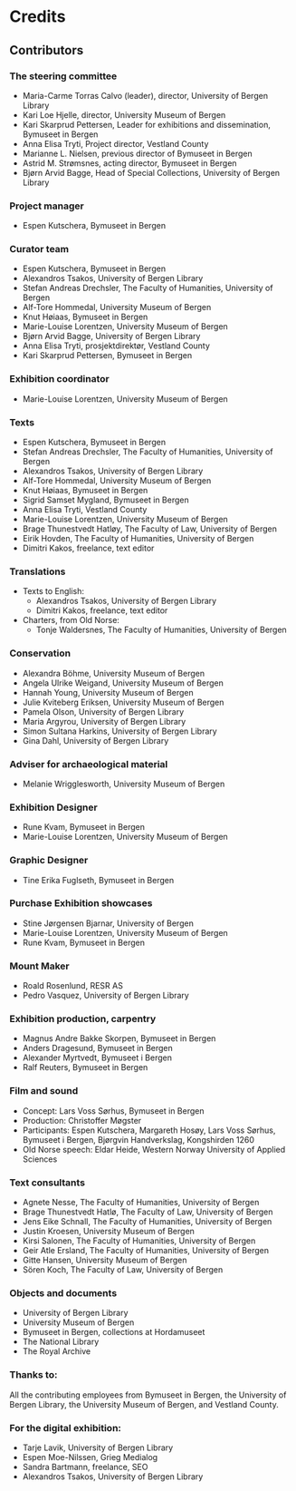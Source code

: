 # Credits

## Contributors

### The steering committee
- Maria-Carme Torras Calvo (leader), director, University of Bergen Library 
- Kari Loe Hjelle, director, University Museum of Bergen 
- Kari Skarprud Pettersen, Leader for exhibitions and dissemination, Bymuseet in Bergen 
- Anna Elisa Tryti, Project director, Vestland County 
- Marianne L. Nielsen, previous director of Bymuseet in Bergen 
- Astrid M. Strømsnes, acting director, Bymuseet in Bergen 
- Bjørn Arvid Bagge, Head of Special Collections, University of Bergen Library

### Project manager 
- Espen Kutschera, Bymuseet in Bergen

### Curator team
- Espen Kutschera, Bymuseet in Bergen
- Alexandros Tsakos, University of Bergen Library
- Stefan Andreas Drechsler, The Faculty of Humanities, University of Bergen
- Alf-Tore Hommedal, University Museum of Bergen
- Knut Høiaas, Bymuseet in Bergen 
- Marie-Louise Lorentzen, University Museum of Bergen
- Bjørn Arvid Bagge, University of Bergen Library
- Anna Elisa Tryti, prosjektdirektør, Vestland County 
- Kari Skarprud Pettersen, Bymuseet in Bergen

### Exhibition coordinator 
- Marie-Louise Lorentzen, University Museum of Bergen

### Texts
- Espen Kutschera, Bymuseet in Bergen
- Stefan Andreas Drechsler, The Faculty of Humanities, University of Bergen  
- Alexandros Tsakos, University of Bergen Library
- Alf-Tore Hommedal, University Museum of Bergen
- Knut Høiaas, Bymuseet in Bergen 
- Sigrid Samset Mygland, Bymuseet in Bergen 
- Anna Elisa Tryti, Vestland County 
- Marie-Louise Lorentzen, University Museum of Bergen
- Brage Thunestvedt Hatløy, The Faculty of Law, University of Bergen
- Eirik Hovden, The Faculty of Humanities, University of Bergen
- Dimitri Kakos, freelance, text editor

### Translations
- Texts to English: 
  - Alexandros Tsakos, University of Bergen Library
  - Dimitri Kakos, freelance, text editor
- Charters, from Old Norse: 
  - Tonje Waldersnes, The Faculty of Humanities, University of Bergen

### Conservation
- Alexandra Böhme, University Museum of Bergen
- Angela Ulrike Weigand, University Museum of Bergen
- Hannah Young, University Museum of Bergen
- Julie Kviteberg Eriksen, University Museum of Bergen
- Pamela Olson, University of Bergen Library
- Maria Argyrou, University of Bergen Library
- Simon Sultana Harkins, University of Bergen Library
- Gina Dahl, University of Bergen Library

### Adviser for archaeological material
- Melanie Wrigglesworth, University Museum of Bergen

### Exhibition Designer 
- Rune Kvam, Bymuseet in Bergen 
- Marie-Louise Lorentzen, University Museum of Bergen

### Graphic Designer 
- Tine Erika Fuglseth, Bymuseet in Bergen

### Purchase Exhibition showcases 
- Stine Jørgensen Bjarnar, University of Bergen 
- Marie-Louise Lorentzen, University Museum of Bergen
- Rune Kvam, Bymuseet in Bergen

### Mount Maker 
- Roald Rosenlund, RESR AS 
- Pedro Vasquez, University of Bergen Library

### Exhibition production, carpentry 
- Magnus Andre Bakke Skorpen, Bymuseet in Bergen 
- Anders Dragesund, Bymuseet in Bergen 
- Alexander Myrtvedt, Bymuseet i Bergen
- Ralf Reuters, Bymuseet in Bergen

### Film and sound
- Concept: Lars Voss Sørhus, Bymuseet in Bergen
- Production: Christoffer Møgster 
- Participants: Espen Kutschera, Margareth Hosøy, Lars Voss Sørhus, Bymuseet i Bergen, Bjørgvin Handverkslag, Kongshirden 1260 
- Old Norse speech: Eldar Heide, Western Norway University of Applied Sciences

### Text consultants
- Agnete Nesse, The Faculty of Humanities, University of Bergen  
- Brage Thunestvedt Hatlø, The Faculty of Law, University of Bergen
- Jens Eike Schnall, The Faculty of Humanities, University of Bergen  
- Justin Kroesen, University Museum of Bergen
- Kirsi Salonen, The Faculty of Humanities, University of Bergen  
- Geir Atle Ersland, The Faculty of Humanities, University of Bergen  
- Gitte Hansen, University Museum of Bergen
- Sören Koch, The Faculty of Law, University of Bergen

### Objects and documents
- University of Bergen Library 
- University Museum of Bergen
- Bymuseet in Bergen, collections at Hordamuseet 
- The National Library
- The Royal Archive

### Thanks to:
All the contributing employees from Bymuseet in Bergen, the University of Bergen Library, the University Museum of Bergen, and Vestland County.

### For the digital exhibition:
- Tarje Lavik, University of Bergen Library
- Espen Moe-Nilssen, Grieg Medialog
- Sandra Bartmann, freelance, SEO
- Alexandros Tsakos, University of Bergen Library

<Figure
    image="/images/aapning_landslovutstillingen_24.jpg"
    title="The contributors at the opening of the exhibition at Bryggen's museum. Photo: Gunn Kristin Monsen"
    alt="Photo of the contributors at the opening of the exhibition at Bryggen's museum."
>
</Figure>
